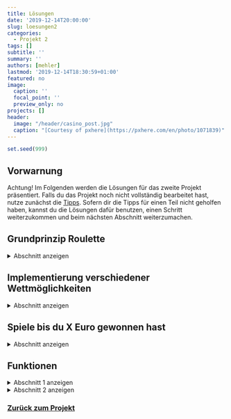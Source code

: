 ```yaml
---
title: Lösungen
date: '2019-12-14T20:00:00'
slug: loesungen2
categories:
  - Projekt 2
tags: []
subtitle: ''
summary: ''
authors: [mehler]
lastmod: '2019-12-14T18:30:59+01:00'
featured: no
image:
  caption: ''
  focal_point: ''
  preview_only: no
projects: []
header:
  image: "/header/casino_post.jpg"
  caption: "[Courtesy of pxhere](https://pxhere.com/en/photo/1071839)"
---
```


```r
set.seed(999)
```

## Vorwarnung

Achtung! Im Folgenden werden die Lösungen für das zweite Projekt präsentiert. Falls du das Projekt noch nicht vollständig bearbeitet hast, nutze zunächst die [Tipps](/post/tipps2). Sofern dir die Tipps für einen Teil nicht geholfen haben, kannst du die Lösungen dafür benutzen, einen Schritt weiterzukommen und beim nächsten Abschnitt weiterzumachen.


## Grundprinzip Roulette

<details><summary>Abschnitt anzeigen</summary>
<p>

Das europäische Roulette verwendet eine Scheibe mit den Zahlen von 0 bis 36, also 37 verschiedenen Fächern. Dies entspricht also einer einfachen Zufallsziehung aus den Zahlen 0 bis 36, bei der jede Zahl mit gleicher Wahrscheinlichkeit auftritt, da die Fächer alle die gleiche Fläche einnehmen.

Mit `sample` kannst du - ohne Zurücklegen - alle Nummern ziehen. Es wird also eine zufällige Reihenfolge der Zahlen generiert:

```r
sample(0:36)
```

Was hier nun passiert ist eine Urnenziehung ohne Zurücklegen bis alle Nummern gezogen wurden. Das entspricht jedoch nicht der Zufallsziehung beim Roulette. Dort wird jeweils "mit Zurücklegen" gespielt. Das kann man nun auf zwei Wegen erreichen:

Entweder man macht jeweils nur eine Ziehung. Dafür beschränkt man den Befehl auf eine Ziehung aus allen Zahlen. Möchte man nun mehrere Durchgänge simulieren, führt man diesen Befehl einfach mehrfach aus.

```r
sample(0:36, 1)
```

Oder man legt mit dem Argument `replace = T` fest, dass die gezogenen Zahlen immer wieder ersetzt werden. Jetzt kann man mit dem zweiten Argument festlegen, wie oft man die Zufallsziehung durchführen möchte und man erhält eine mathematische Simulation der Zufallsziehung beim Roulette.

```r
sample(0:36, 5, replace = T)
```

Jetzt lassen wir die Roulettekugel 50 Mal rollen und speichern die Ergebnisse in der Variable "Ziehungen". Das kann entweder, wie bereits beschrieben, über das `replace`-Argument im `sample`-Befehl gemacht werden (das Ergebnis ist ein numerischer Vektor, den wir hier dem Objekt `Ziehungen` zuweisen)

```r
Ziehungen <- sample(0:36, 50, replace = T)
Ziehungen
```

oder man geht einen etwas schwierigeren Weg über eine `for`-Schleife. Dafür erstellt man zuerst ein leeres Objekt, in dem man dann im Folgenden die einzelnen Ziehungen speichern kann, und führt dann die Schleife aus.

```r
Ziehungen <- NULL
for (i in 1:50) {
  Ziehungen[i] <- sample(0:36, 1)
}
Ziehungen
```
Die erste Variante ist zwar wesentlich einfacher zu schreiben (und für R auch wesentlich einfacher und schneller auszuführen), aber die Zweite erlaubt uns nach dem Rollen jeder einzelnen Kugel noch andere Dinge zu tun.

Nun können wir die Zufallsziehung im Roulette simulieren und auch mehrfach ablaufen lassen. Was jetzt noch fehlt sind die Wetten und die Berechnung des Gewinns.

Dazu wenden wir uns erst einmal der Frage zu: Wie hoch wäre mein Gewinn, wenn ich in jeder Runde 5 Euro auf die 9 gesetzt hätte?

Bei der Wette auf die 9 handelt es sich um eine einfache Wette auf eine Zahl. Die Wahrscheinlichkeit liegt bei 1:37 mit einer Gewinnausschüttung mit dem Faktor 36 (Die Gewinnausschüttung berechnet sich immer ohne Einbezug der Null. - Aus diesem Grund geht das Casino auf die Dauer als Sieger in diesem Spiel hervor.). Setzt man beispielsweise 5 Euro auf eine Zahl erhält man, sofern man richtig liegt, das 36-fache wieder, also 180 Euro. Damit hat man also unter Abzug des Einsatzes einen Gewinn von 175 Euro, sofern man gewinnt, und einen Verlust von 5 Euro, sofern man verliert.

Nun können wir eine Funktion auf das Objekt `Ziehungen` (Vektor) anwenden, die einen weiteren Vektor mit den Gewinnen zu den Ziehungen erstellt. Diesen weisen wir dem Objekt `Gewinne` zu.

```r
Gewinne <- ifelse(Ziehungen == 9, 175, -5)
```

Die `ifelse`-Funktion ist folgendermaßen aufgebaut:

- Zuerst gibt man die Bedingung an.
- Dann gibt man die Ausgabe für den Fall an, dass die Bedingung zutrifft.
- Und zuletzt die Ausgabe, wenn die Bedingung nicht zutrifft.

Wenn also eine 9 herausgekommen ist, dann soll ein Gewinn von `175` eingesetzt werden; ansonsten der Gewinn von `-5` (= Verlust). Der dadurch bestimmte Vektor sieht dann folgendermaßen aus:

```r
Gewinne
```

Jetzt kann man zu jeder Runde den Gewinn bzw. Verlust ablesen. Das kann man jetzt noch zusammenfassen zu einer Gesamtausbeute:

```r
Gesamtgewinn <- sum(Gewinne)
Gesamtgewinn
```

Wie man sehen kann, hatten wir in diesem Fall sehr viel Glück. Die 9 wurde in fünf Durchläufen gezogen. Dadurch ergab sich ein phänomenaler Gewinn von 650 Euro. Das war krass. All in auf ROT? :D

</p>
</details>

## Implementierung verschiedener Wettmöglichkeiten

<details><summary>Abschnitt anzeigen</summary>
<p>
Auf Vektoren kann man `ifelse` Funktionen nur sehr schlecht anwenden. Aus diesem Grund muss man den Gewinn einen Schritt vorher ermitteln. Das Problem ist dann, dass die gedrehten Zahlen nicht mehr ausgegeben werden, sondern nur der Gewinn. Eine Möglichkeit dafür ist, eine Schleife zu erstellen und die gedrehten Zahlen in einem eigenen Objekt abzuspeichern.

Beim Roulette kann man auf beinahe jede vorstellbare Kombination von Zahlen wetten. Um uns das Ganze zu vereinfachen, bauen wir hier aber nur 7 Möglichkeiten ein: rote Zahlen (`RED`), schwarze Zahlen (`BLACK`), gerade (`EVEN`) und ungerade (`ODD`) Zahlen, sowie die drei *Douzaines* - Dutzende - in die sich die Zahlen 1 bis 36 einteilen lassen. Wir müssen diese Möglichkeiten zunächst als Objekte mit den dazugehörigen Zahlen füllen. Außer `RED` und `BLACK` können wir dabei alle Vektoren abkürzen:

```r
RED <- c(1, 3, 5, 7, 9, 12, 14, 16, 18, 19, 21, 23, 25, 27, 30, 32, 34, 36)
BLACK <- c(2, 4, 6, 8, 10, 11, 13, 15, 17, 20, 22, 24, 26, 28, 29, 31, 33, 35)
EVEN <- seq(2, 36, by = 2)
ODD <- seq(1, 35, by = 2)
firstThird <- 1:12
secondThird <- 13:24
lastThird <- 25:36
```

Grundsätzlich gibt es beim Roulette drei Variablen: der Einsatz, die Wette und die Zufallsziehung. Alle drei gehen in die Berechnung des Gewinns mit ein. Der Einsatz ist die Basis zur Berechnung des Gewinns. Dazu kommt die Wette im Abgleich mit der Zufallsziehung: je nachdem, ob man richtig tippt oder nicht ergibt sich eine andere Gewinnberechnung.

```r
# x = Ergebnis Roulette
x <- sample(0:36, 1)
# y = Einsatz (beispielhaft 10 Euro)
y <- 10
# z = Zahl/Gruppe von Zahlen, auf die gesetzt wurde (beispielhaft ungerade Zahlen)
z <- ODD
```

Bei der Gewinnberechnung nutzt man nun wieder eine `if`-Funktion wie bereits in der [ersten Aufgabe](/post/uebersicht1). Dort hat man die Bedingung jedoch nach dem Prinzip "Wenn die Zufallsziehung x der Wette z gleicht, dann gewinnt man." geschrieben. Das kann man zwar wieder übernehmen, aber für die neu hinzugefügten Wetten (wie zum Beispiel auf die ungeraden Zahlen) funktioniert das nicht. Hierfür muss man die Bedingung mit dem `is.element`-Argument formulieren. Wenn `x` (die Zufallsziehung) ein Element von `z` (der Wette) ist, dann hat man gewonnen. Das sieht dann folgendermaßen aus:

```r
if (is.element(x, z)) {
  if (identical(z, RED) | identical(z, BLACK) | 
      identical(z, ODD) | identical(z, EVEN))  {
    y
  } else if (identical(z, firstThird) | 
      identical(z, secondThird) | 
      identical(z, lastThird)) {
    y * 2
  } else {
    y * 35
  }
} else {
  -y
}
```

<p>
Zusätzlich zu der neuen Bedingung baut man nun bei Zutreffen der Bedingung eine weitere `if`-Funktion ein, die die unterschiedlichen Berechnungen des Gewinns für die unterschiedlichen Wetten beinhaltet. Damit erhält man eine Funktion, die abhängig von Zufallsziehung, Einsatz und Wette den Gewinn bzw. Verlust ermittelt.
</p>

Nun setzen wir das Ganze in der Schleife ein, die wir bereits in der ersten Aufgabe benutzt haben, mit der Verbesserung, dass nun in jedem Durchlauf auch der Gewinn ermittelt wird. Dafür müssen zunächst wieder zwei Objekte zum Abspeichern erstellt werden: `profit` für den Gewinn und `Roulette` für die Zufallsziehung.

```r
profit <- NULL
Roulette <- NULL
```

```r
for (i in 1:50) {
  x <- sample(0:36, 1)
  Roulette[i] <- x
  profit[i] <- if (is.element(x, z)) {
    if (identical(z, RED) | identical(z, BLACK) | 
        identical(z, ODD) | identical(z, EVEN))  {
      y
    } else if (identical(z, firstThird) | 
        identical(z, secondThird) | 
        identical(z, lastThird)) {
      y * 2
    } else {
      y * 35
    }
  } else {
    -y
  }
}
```

Die Ergebnisse können wir uns nun entweder einzeln anschauen, oder wir verbinden beide Objekte zu einem Datensatz.

```r
Roulette
profit
```

```r
Spiel_Odd_50 <- data.frame(Roulette, profit)
head(Spiel_Odd_50)
```

Den Gesamtgewinn kann man sich dann auch noch für jede Runde mithilfe der `cumsum`-Funktion anzeigen lassen, oder man benutzt die `sum`-Funktion, um nur das Endergebnis zu erhalten.

```r
cumsum(profit)
sum(profit)
```

</p>
</details>

## Spiele bis du X Euro gewonnen hast

<details><summary>Abschnitt anzeigen</summary>
<p>

Wir spielen nun beispielhaft mit einem Einsatz von 10 Euro auf RED. Dafür erstellen wir außerdem ein Objekt, das den Gewinn in der jeweiligen Runde kurzzeitig abspeichert, damit wir damit arbeiten können.

```r
y <- 10
b <- RED
Gewinn <- NULL
```
<p>
Nun fehlen noch genau zwei Dinge:

1. Wie ermitteln wir jeden Durchgang erneut den Gesamtgewinn, sodass dieser immer wieder mit der Bedingung abgeglichen werden kann?
2. Wie zählen wir die Durchgänge?
</p>

1. Für die Bedingung entscheiden wir uns für 50 Euro. Das heißt, dass wir so lange spielen wollen, bis wir 50 Euro gewonnen haben. Dafür brauchen wir ein weiteres Objekt für den Gesamtgewinn. Dieses Objekt soll in jedem Durchgang geupdatet werden. Starten soll es (logischerweise) bei Null. Also erstellen wir dafür das Objekt `Gesamtgewinn_Schleife` mit dem Wert 0.

```r
Gesamtgewinn_Schleife <- 0
```

<p>
Dieses Objekt soll dann in jedem Durchgang mit dem Gewinn addiert werden; also schreibt man in die Funktion: `Gesamtgewinn_Schleife <- Gesamtgewinn_Schleife + Gewinn`. So wird der Gesamtgewinn in jedem Durchgang geupdatet und mit der Bedingung `Gesamtgewinn < 50` verglichen. Damit wäre das erste Problem gelöst.
</p>

2. Für das Zählen der Durchgänge wendet man eine identische Technik an. Dafür erstellt man wiederum ein Objekt (`Durchgaenge`) mit dem Wert 0.

```r
Durchgaenge <- 0
```
<p>
Dieses Objekt updatet man auch in jedem Durchgang, indem man jedes Mal 1 addiert: `Durchgaenge <- Durchgaenge + 1`. Somit zählt man automatisch die Durchgänge mit.
</p>

Je nachdem kann man sich nun auch jeden Durchgang noch den Zwischenstand (`Gesamtgewinn_Schleife`) oder den Gewinn der Runde (`Gewinn`) mithilfe der `print`-Funktion ausgeben lassen. Das Endergebnis sieht dann folgendermaßen aus:

```r
while (Gesamtgewinn_Schleife < 50 & Durchgaenge < 100) {
  a <- sample(0:36, 1)
  Gewinn <- if (is.element(a, b)) {
    if (b == RED) {
      y
    } else if (b == BLACK) {
      y
    } else if (b == ODD) {
      y
    } else if (b == EVEN) {
      y
    } else if (b == firstThird) {
      y * 2
    } else if (b == secondThird) {
      y * 2
    } else if (b == lastThird) {
      y * 2
    } else {
      y * 35
    }
  } else {
    -y
  }
  Gesamtgewinn_Schleife <- Gesamtgewinn_Schleife + Gewinn
  print (Gesamtgewinn_Schleife)
  Durchgaenge <- Durchgaenge + 1
}
```

Die Funktion wird nun so lange alle Schritte wiederholen, bis die Bedingung `Gesamtgewinn_Schleife < 50` nicht mehr zutrifft. Bis dahin werden auch die Durchgänge gezählt. Das heißt, dass man, sofern die Funktion irgendwann stoppt, an dem Objekt `Durchgaenge` ablesen kann, wie lange man für einen Gewinn von 50 Euro hätte spielen müssen.

</p>
</details>

## Funktionen

<details><summary>Abschnitt 1 anzeigen</summary>
<p>

<p>
Für das Erstellen einer Funktion kann man den `function`-Befehl benutzen. Dieser Befehl ist folgendermaßen aufgebaut: `function (Variablen) {Funktion}`. Und zwar gibt man in den normalen Klammern an, welche Variablen in der Funktion verwendet werden und die zur Durchführung benötigt werden. In den geschwungenen Klammern gibt man dann die Operationen der Funktion an, die unter Verwendung der Variablen durchgeführt werden. Dem Ganzen kann man dann einen Namen mithilfe der Zuweisung mit dem Pfeil geben.
</p>

<p>
Für das Roulette ergeben sich zwei Variablen: der Einsatz `y` und die Wette `k`. Die Funktion kann man aus den vorherigen Aufgaben kopieren. Das ist zum einen die Zufallsziehung und zum anderen die Funktion zur Ermittlung des Gewinns in Abhängigkeit von Einsatz `y` und Wette `k`.
</p>

Das Problem ist nun, dass die Funktion noch keine Ergebnisse ausgibt. Dafür können wir erst einmal ganz einfach den `print`-Befehl nutzen. Wichtig: der `print`-Befehl kann nur ein Objekt ausgeben, deshalb muss man Zufallsziehung und Gewinn in einen Vektor packen. Das sieht dann folgendermaßen aus:

```r
Roulette <- function (y, k) {
  j <- sample (0:36, 1)
  Gewinn_Funktion <- if (is.element(j, k)) {
    if (k == RED) {
      y
    } else if (k == BLACK) {
      y
    } else if (k == ODD) {
      y
    } else if (k == EVEN) {
      y
    } else if (k == firstThird) {
      y * 2
    } else if (k == secondThird) {
      y * 2
    } else if (k == lastThird) {
      y * 2
    } else {
      y * 35
    }
  } else {
    -y
  }
  print(c(j,Gewinn_Funktion))
}
Roulette(10,7)
```

<p>
Nun kann man ganz einfach Roulette spielen, indem man Einsatz und Wette angibt und erhält Zufallsziehung und Gewinn. Wie man in diesem Beispiel sieht, wurden 10 Euro auf die Zahl 7 gesetzt. Ausgegeben wird, welche Zahl bei der Ziehung herauskam und der Gewinn.
</p>
Das Ganze ist aber noch nicht so schön. Deshalb versuchen wir das Roulettespiel etwas authentischer zu gestalten mit Pausen und Nachrichten. Das Praktische dabei ist, dass man auch Variablen in diese Nachrichten schreiben kann, sodass man zum Beispiel eine Nachricht mit dem Ergebnis allgemein formulieren kann [`message("Es wurde eine ", j, " gedreht!")`]. Des Weiteren kann man, je nach Resultat (Sieg oder Niederlage) unterschiedliche Nachrichten mithilfe einer `if`-Funktion ausgeben lassen. Das könnte dann folgendermaßen aussehen:

```r
Roulette <- function (y, k) {
  j <- sample (0:36, 1)
  Gewinn_Funktion <- if (is.element(j, k)) {
    if (k == RED) {
      y
    } else if (k == BLACK) {
      y
    } else if (k == ODD) {
      y
    } else if (k == EVEN) {
      y
    } else if (k == firstThird) {
      y * 2
    } else if (k == secondThird) {
      y * 2
    } else if (k == lastThird) {
      y * 2
    } else {
      y * 35
    }
  } else {
    -y
  }
  message ("Roulettekugel startet")
  Sys.sleep (2.0)
  message ("Rien ne va plus!")
  Sys.sleep (2.0)
  message ("Es ist eine ", j, ".")
  Sys.sleep (2.0)
  if (is.element (j, k)) {
    message ("DU hast gewonnen!")
    Sys.sleep (2.0)
    message ("Dein Gewinn beträgt ", Gewinn_Funktion, " Euro." )
  } else {
    message ("DU hast verloren!")
    Sys.sleep (2.0)
    message ("Gib nicht auf! In der nächsten Runde wird das Glück wieder auf deiner Seite stehen.")
  }
}
```

Das testen wir jetzt, indem wir die Funktion einmal benutzen. In diesem Beispiel setzen wir 10 Euro auf `RED`.

```r
Roulette(10,RED)
```

<p>
Die Ausgabe in diesem Beispiel ist schon deutlich schöner/authentischer und hält alle nötigen Informationen bereit.
</p>

In dieser Funktion kann man jedoch nur ein Mal spielen und muss die Funktion dann erneut starten. Dafür können wir eine neue Funktion schreiben, die die alte Funktion dahingehend erweitert, dass man mehrere Runden auf einmal spielen kann. Das wird im zweiten Abschnitt erläutert.

</p>
</details>

<details><summary> Abschnitt 2 anzeigen </summary>
<p>

<p>
Für das Umsetzen einer Roulette-Funktion mit variabler Rundenzahl müssen wir einige Anpassungen und Erweiterungen an der Funktion in Abschnitt 1 vornehmen. Übernehmen können wir wiederum die Zufallsziehung und die Gewinnberechnung aus den vorherigen Aufgaben. Wir wissen auch schon, dass wir drei Variablen haben werden: `m` = Einsatz, `n` = Wette und `o` = Anzahl der Runden. Die Funktion nennen wir `Roulette_Schleife`. Das sieht dann vorerst folgendermaßen aus:

```r
Roulette_Schleife <- function(m, n, o) {
  j <- sample(0:36, 1)
  Gewinn_Funktion_Schleife <- if (is.element(j, n)) {
    if (n == RED) {
      m
    } else if (n == BLACK) {
      m
    } else if (n == ODD) {
      m
    } else if (n == EVEN) {
      m
    } else if (n == firstThird) {
      m * 2
    } else if (n == secondThird) {
      m * 2
    } else if (n == lastThird) {
      m * 2
    } else {
      m * 35
    }
  } else {
    -m
  }
}
```

<p>
Jetzt müssen wir uns überlegen, wie wir Zufallsziehung und Gewinnberechnung wiederholt durchführen können bis eine bestimmte Anzahl an Runden gespielt wurde. Wir wissen, dass die Variable `o` angibt, wie viele Runden gespielt werden sollen. Das heißt wir erstellen nun eine weitere Variable `q`, die die gespielten Runden zählen soll. Das Vorgehen dabei sollte bereits aus den vorherigen Aufgaben bekannt sein. Mithilfe dieser beiden Variablen `o` und `q` können wir nun eine Bedingung erstellen, sodass gespielt wird bis `o == q` gilt.
</p>

Dafür verwenden wir eine neue Funktion: die `repeat`-Funktion. Diese Funktion führt alle ihre Operationen durch bis die Bedingung, in unserem Fall `o == q`, erfüllt ist. Anders als bereits bekannten Funktionen schreibt man die Bedingung hier an das Ende der Funktion. Und zwar ist die `repeat`-Funktion folgendermaßen aufgebaut: `repeat {Operation 1 ENTER Operation 2 ENTER etc. ENTER if (q == o) break}`. Das sieht dann bei uns folgendermaßen aus:

```r
Roulette_Schleife <- function (m, n, o) {
  q <- 0
  repeat {
    q <- q+1
    j <- sample (0:36, 1)
    Gewinn_Funktion_Schleife <- if (is.element(j, n)) {
      if (n == RED) {
        m
      } else if (n == BLACK) {
        m
      } else if (n == ODD) {
        m
      } else if (n == EVEN) {
        m
      } else if (n == firstThird) {
        m * 2
      } else if (n == secondThird) {
        m * 2
      } else if (n == lastThird) {
        m * 2
      } else {
        m * 35
      }
    } else {
      -m
    }
  if(q==o) break
  }
}
```

Ebenso wie bei der Funktion im ersten Abschnitt fehlt nun eine Ausgabe mit den wichtigen Informationen/Ergebnissen. Dazu können wir unsere Funktion nun um die Pausen und Nachrichten aus dem ersten Abschnitt erweitern.

```r
Roulette_Schleife <- function (m, n, o) {
  q <- 0
  repeat {
    q <- q+1
    j <- sample (0:36, 1)
    Gewinn_Funktion_Schleife <- if (is.element(j, n)) {
      if (n == RED) {
        m
      } else if (n == BLACK) {
        m
      } else if (n == ODD) {
        m
      } else if (n == EVEN) {
        m
      } else if (n == firstThird) {
        m * 2
      } else if (n == secondThird) {
        m * 2
      } else if (n == lastThird) {
        m * 2
      } else {
        m * 35
      }
    } else {
      -m
    }
    message ("Roulettekugel startet")
    Sys.sleep (2.0)
    message ("Rien ne va plus!")
    Sys.sleep (2.0)
    message ("Es ist eine ", j, ".")
    Sys.sleep (2.0)
    if (is.element (j, n)) {
      message ("DU hast gewonnen!")
      Sys.sleep (2.0)
      message ("Dein Gewinn beträgt ", Gewinn_Funktion_Schleife, " Euro." )
      Sys.sleep (1.0)
    } else {
      message ("DU hast verloren!")
      Sys.sleep (2.0)
      message ("Gib nicht auf! In der nächsten Runde wird das Glück wieder auf deiner Seite stehen.")
      Sys.sleep (1.0)
    }
  if(q==o) break
  }
}
```

<p>
Jetzt ist die Ausgabe schon um einiges schöner, doch einige relevante Informationen fehlen noch. Und zwar besteht in dieser Funktion ja die Möglichkeit, mehrere Runden auf einmal zu spielen. Damit kann man noch zusätzlich Information zur aktuellen Runde und zum aktuellen Gesamtgewinn ausgeben.
</p>

<p>
Die Ausgabe des Gesamtgewinns gestaltet sich jedoch nicht so leicht wie die Rundenzahl, denn den Gesamtgewinn muss man jede Runde aufs neue updaten. Das Prinzip für solche Operationen wurde bereits in einer vorherigen Aufgabe beschrieben. Bevor die Schleife beginnt erstellt man ein Objekt `Gesamtgewinn_Funktion_Schleife` beginnend mit der Null. In der Schleife nutzt man dann dieses Objekt und überschreibt diesen Wert jede Runde aufs neue, indem man immer wieder den Gewinn (`Gewinn_Funktion_Schleife`) aus der gerade laufenden Runde addiert. [Achtung: Die Nachricht zum Gesamtgewinn muss nach dieser erneuten Gesamtgewinn-Berechnung erfolgen, ansonsten gibt man den jeweils den Gesamtgewinn nach der vorherigen Runde an.]
</p>

Nachdem man diese beiden Dinge impliziert hat, sieht die Funktion folgendermaßen aus:

```r
Roulette_Schleife <- function (m, n, o) {
  q <- 0
  Gesamtgewinn_Funktion_Schleife <- 0
  repeat {
    q <- q+1
    message ("Runde ", q, "!")
    j <- sample (0:36, 1)
    Gewinn_Funktion_Schleife <- if (is.element(j, n)) {
      if (n == RED) {
        m
      } else if (n == BLACK) {
        m
      } else if (n == ODD) {
        m
      } else if (n == EVEN) {
        m
      } else if (n == firstThird) {
        m * 2
      } else if (n == secondThird) {
        m * 2
      } else if (n == lastThird) {
        m * 2
      } else {
        m * 35
      }
    } else {
      -m
    }
    Gesamtgewinn_Funktion_Schleife <- Gesamtgewinn_Funktion_Schleife + Gewinn_Funktion_Schleife
    message ("Roulettekugel startet")
    Sys.sleep (2.0)
    message ("Rien ne va plus!")
    Sys.sleep (2.0)
    message ("Es ist eine ", j, ".")
    Sys.sleep (2.0)
    if (is.element (j, n)) {
      message ("DU hast gewonnen!")
      Sys.sleep (2.0)
      message ("Dein Gewinn beträgt ", Gewinn_Funktion_Schleife, " Euro." )
      Sys.sleep (1.0)
      message ("Damit liegt dein Gesamtgewinn bisher bei ", Gesamtgewinn_Funktion_Schleife, " Euro.")
      Sys.sleep (1.0)
    } else {
      message ("DU hast verloren!")
      Sys.sleep (2.0)
      message ("Damit liegt dein Gesamtgewinn bisher bei ", Gesamtgewinn_Funktion_Schleife, " Euro.")
      Sys.sleep (1.0)
      message ("Gib nicht auf! In der nächsten Runde wird das Glück wieder auf deiner Seite stehen.")
      Sys.sleep (1.0)
    }
  if(q==o) break
  }
}
```

Insgesamt funktioniert die Funktion nun, jedoch endet das Spiel nun ganz abrupt ohne irgendeine abschließende Nachricht. Aus diesem Grund fügen wir nun noch mehrere Nachrichten ein:

- Eine Nachricht, dass die `o` Runden nun gespielt sind.
- Eine Nachricht, die Einsatz, Wette und Rundenzahl nocheinmal zusammenfasst und den daraus folgenden Gesamtgewinn beinhaltet.
- Eine Nachricht, abhängig vom Gesamtgewinn. Je nachdem, ob Geld gewonnen oder verloren wurde, oder ob man bei Null rauskam, soll eine unterschiedliche Nachricht zur Folge haben.

Das kann dann folgendermaßen aussehen:

```r
Roulette_Schleife <- function (m, n, o) {
  q <- 0
  Gesamtgewinn_Funktion_Schleife <- 0
  repeat {
    q <- q+1
    message ("Runde ", q, "!")
    j <- sample (0:36, 1)
    Gewinn_Funktion_Schleife <- if (is.element(j, n)) {
      if (n == RED) {
        m
      } else if (n == BLACK) {
        m
      } else if (n == ODD) {
        m
      } else if (n == EVEN) {
        m
      } else if (n == firstThird) {
        m * 2
      } else if (n == secondThird) {
        m * 2
      } else if (n == lastThird) {
        m * 2
      } else {
        m * 35
      }
    } else {
      -m
    }
    Gesamtgewinn_Funktion_Schleife <- Gesamtgewinn_Funktion_Schleife + Gewinn_Funktion_Schleife
    message ("Roulettekugel startet")
    Sys.sleep (2.0)
    message ("Rien ne va plus!")
    Sys.sleep (2.0)
    message ("Es ist eine ", j, ".")
    Sys.sleep (2.0)
    if (is.element (j, n)) {
      message ("DU hast gewonnen!")
      Sys.sleep (2.0)
      message ("Dein Gewinn beträgt ", Gewinn_Funktion_Schleife, " Euro." )
      Sys.sleep (1.0)
      message ("Damit liegt dein Gesamtgewinn bisher bei ", Gesamtgewinn_Funktion_Schleife, " Euro.")
      Sys.sleep (1.0)
    } else {
      message ("DU hast verloren!")
      Sys.sleep (2.0)
      message ("Damit liegt dein Gesamtgewinn bisher bei ", Gesamtgewinn_Funktion_Schleife, " Euro.")
      Sys.sleep (1.0)
      message ("Gib nicht auf! In der nächsten Runde wird das Glück wieder auf deiner Seite stehen.")
      Sys.sleep (1.0)
    }
  if(q==o) break
  }
  message ("Deine ", q, " Runden sind durch.")
  Sys.sleep (3.0)
  message ("Du hast heute in ", q, " Spielrunden jeweils mit einem Einsatz von ", m, " Euro auf ", n, " einen Gesamtgewinn von ", Gesamtgewinn_Funktion_Schleife, " Euro erzielt!")
  Sys.sleep (3.0)
  if (Gesamtgewinn_Funktion_Schleife > 0) {
    message("Herzlichen Glückwunsch!")
  } else if (Gesamtgewinn_Funktion_Schleife == 0) {
    message("Sie haben heute nichts gewonnen. Wollen Sie wirklich schon gehen?")
  } else {
    message("Schade. Aber seien Sie nicht traurig. Das nächste Mal steht das Glück wieder auf Ihrer Seite!")
  }
}
```

Hier seht ihr jetzt zwei Beispiele:

- Ein Mal wurden in 3 Runden jeweils 5 Euro auf BLACK gesetzt.
- Ein Mal wurden in 4 Runden jeweils 100 Euro auf ODD gesetzt.

```r
Roulette_Schleife(5, BLACK, 3)
Roulette_Schleife(100, ODD, 4)
```

</p>
</details>


### [Zurück zum Projekt](/projects#project_02)

